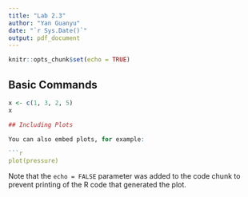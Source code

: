 ```yaml
---
title: "Lab 2.3"
author: "Yan Guanyu"
date: "`r Sys.Date()`"
output: pdf_document
---
```


```r
knitr::opts_chunk$set(echo = TRUE)
```

## Basic Commands

```r
x <- c(1, 3, 2, 5)
x
```
```r


## Including Plots

You can also embed plots, for example:

```r
plot(pressure)
```

Note that the `echo = FALSE` parameter was added to the code chunk to prevent printing of the R code that generated the plot.
